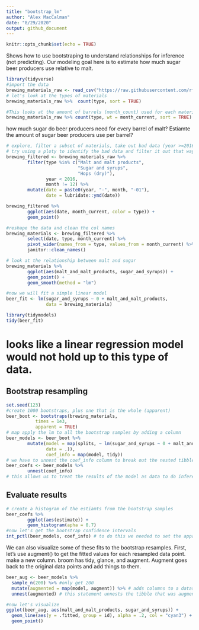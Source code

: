 ```yaml
---
title: "bootstrap_lm"
author: "Alex MacCalman"
date: "8/29/2020"
output: github_document
---
```


```r
knitr::opts_chunk$set(echo = TRUE)
```
Shows how to use bootstraping to understand relationships for inference (not predicting).
Our modeling goal here is to estimate how much sugar beer producers use relative to malt.  
```r
library(tidyverse)
#import the data
brewing_materials_raw <- read_csv("https://raw.githubusercontent.com/rfordatascience/tidytuesday/master/data/2020/2020-03-31/brewing_materials.csv")
# let's look at the types of materials
brewing_materials_raw %>%  count(type, sort = TRUE)

#This looks at the amount of barrels (month_count) used for each material
brewing_materials_raw %>% count(type, wt = month_current, sort = TRUE) # wt parameter sums each group type

```
how much sugar do beer producers need for every barrel of malt? Estiamte the amount of sugar beer producers use per barrel?  
```r
# explore, filter a subset of materials, take out bad data (year >=2016, and December)
# try using a ploty to identify the bad data and filter it out that way.
brewing_filtered <- brewing_materials_raw %>% 
        filter(type %in% c("Malt and malt products",
                           "Sugar and syrups",
                           "Hops (dry)"),
               year < 2016,
               month != 12) %>% 
        mutate(date = paste0(year, "-", month, "-01"),
               date = lubridate::ymd(date))

brewing_filtered %>% 
        ggplot(aes(date, month_current, color = type)) +
        geom_point()

#reshape the data and clean the col names
brewing_materials <- brewing_filtered %>% 
        select(date, type, month_current) %>% 
        pivot_wider(names_from = type, values_from = month_current) %>% 
        janitor::clean_names()

# look at the relationship between malt and sugar
brewing_materials %>% 
        ggplot(aes(malt_and_malt_products, sugar_and_syrups)) +
        geom_point() +
        geom_smooth(method = "lm")

#now we will fit a simple linear model
beer_fit <- lm(sugar_and_syrups ~ 0 + malt_and_malt_products,
               data = brewing_materials)

library(tidymodels)
tidy(beer_fit)
```
# looks like a linear regression model would not hold up to this type of data.  
## Bootstrap resampling
```r
set.seed(123)
#create 1000 bootstraps, plus one that is the whole (apparent)
beer_boot <- bootstraps(brewing_materials,
           times = 1e3,
           apparent = TRUE)
# map apply the lm to all the bootstrap samples by adding a column
beer_models <- beer_boot %>% 
        mutate(model = map(splits, ~ lm(sugar_and_syrups ~ 0 + malt_and_malt_products,
               data = .)),
               coef_info = map(model, tidy))
# we have to unnest the coef_info column to break out the nested tibbles in beer_models
beer_coefs <- beer_models %>% 
        unnest(coef_info)
# this allows us to treat the results of the model as data to do inference on.
```
## Evaluate results  
```r
# create a histogram of the estiamts from the bootstrap samples
beer_coefs %>% 
        ggplot(aes(estimate)) +
        geom_histogram(apha = 0.7)
#now let's get the bootstrap confidence intervals
int_pctl(beer_models, coef_info) # to do this we needed to set the apparent to TRUE when creating the bootstraps. the coef_info is the statistics parameter from the beer_models tibble

```
We can also visualize some of these fits to the bootstrap resamples. First, let’s use augment() to get the fitted values for each resampled data point. 
make a new column. broom has tidy, glance, and augment. Augment goes back to the original data points and add things to them.
```r
beer_aug <- beer_models %>%
  sample_n(200) %>% #only get 200
  mutate(augmented = map(model, augment)) %>% # adds columns to a dataset, containing information such as fitted values, residuals or cluster assignments. All columns added to a dataset have . prefix to prevent existing columns from being overwritten.
  unnest(augmented) # this statement unnests the tibble that was augmented.

#now let's visualize
ggplot(beer_aug, aes(malt_and_malt_products, sugar_and_syrups)) +
  geom_line(aes(y = .fitted, group = id), alpha = .2, col = "cyan3") +
  geom_point()
```


